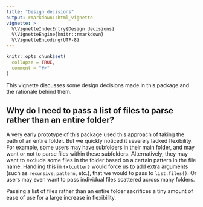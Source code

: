 ```yaml
---
title: "Design decisions"
output: rmarkdown::html_vignette
vignette: >
  %\VignetteIndexEntry{Design decisions}
  %\VignetteEngine{knitr::rmarkdown}
  %\VignetteEncoding{UTF-8}
---
```


```r
knitr::opts_chunk$set(
  collapse = TRUE,
  comment = "#>"
)
```

This vignette discusses some design decisions made in this package and the rationale behind them.

## Why do I need to pass a list of files to parse rather than an entire folder?

A very early prototype of this package used this approach of taking the path of an entire folder. But we quickly noticed it severely lacked flexibility. For example, some users may have subfolders in their main folder, and may want or not to parse files within these subfolders. Alternatively, they may want to exclude some files in the folder based on a certain pattern in the file name. Handling this in `{xlcutter}` would force us to add extra arguments (such as `recursive`, `pattern`, etc.), that we would to pass to `list.files()`. Or users may even want to pass individual files scattered across many folders.

Passing a list of files rather than an entire folder sacrifices a tiny amount of ease of use for a large increase in flexibility.
